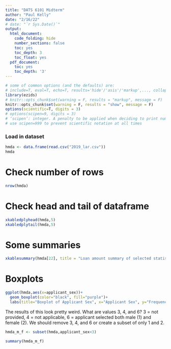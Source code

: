 ```yaml
---
title: "DATS 6101 Midterm"
author: "Paul Kelly"
date: "2/16/22"
# date: "`r Sys.Date()`"
output:
  html_document:
    code_folding: hide
    number_sections: false
    toc: yes
    toc_depth: 3
    toc_float: yes
  pdf_document:
    toc: yes
    toc_depth: '3'
---
```


```r
# some of common options (and the defaults) are: 
# include=T, eval=T, echo=T, results='hide'/'asis'/'markup',..., collapse=F, warning=T, message=T, error=T, cache=T, fig.width=6, fig.height=4, fig.dim=c(6,4) #inches, fig.align='left'/'center','right', 
library(ezids)
# knitr::opts_chunk$set(warning = F, results = "markup", message = F)
knitr::opts_chunk$set(warning = F, results = "show", message = F)
options(scientific=T, digits = 3) 
# options(scipen=9, digits = 3) 
# ‘scipen’: integer. A penalty to be applied when deciding to print numeric values in fixed or exponential notation.  Positive values bias towards fixed and negative towards scientific notation: fixed notation will be preferred unless it is more than ‘scipen’ digits wider.
# use scipen=999 to prevent scientific notation at all times
```

### Load in dataset

```r
hmda <- data.frame(read.csv("2019_lar.csv"))
hmda
```

# Check number of rows

```r
nrow(hmda)
```


# Check head and tail of dataframe

```r
xkabledplyhead(hmda,5)
xkabledplytail(hmda,5)
```

# Some summaries

```r
xkablesummary(hmda[22], title = "Loan amount summary of selected statistics" )
```

# Boxplots

```r
ggplot(hmda,aes(x=applicant_sex))+
  geom_boxplot(color="black", fill="purple")+
  labs(title="Boxplot of Applicant Sex", x="Applicant Sex", y="Frequency")
```

The results of this look pretty weird. What are values 3, 4, and 6? 3 = not provided, 4 = not applicable, 6 = applicant selected both male (1) and female (2). We should remove 3, 4, and 6 or create a subset of only 1 and 2.

```r
hmda_m_f <- subset(hmda,applicant_sex<3)
```

```r
summary(hmda_m_f)
```